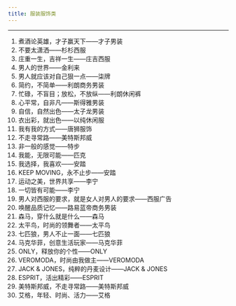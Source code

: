 ---
title: 服装服饰类
---

---

1. 煮酒论英雄，才子赢天下——才子男装
2. 不要太潇洒——杉杉西服
3. 庄重一生，吉祥一生——庄吉西服
4. 男人的世界——金利来
5. 男人就应该对自己狠一点——柒牌
6. 简约，不简单——利朗商务男装
7. 忙碌，不盲目；放松，不放纵——利朗休闲裤
8. 心平常，自非凡——斯得雅男装
9. 自信，自然出色——太子龙男装
10. 衣出彩，就出色——以纯休闲服
11. 我有我的方式——唐狮服饰
12. 不走寻常路——美特斯邦威
13. 非一般的感觉——特步
14. 我能，无限可能——匹克
15. 我选择，我喜欢——安踏
16. KEEP MOVING，永不止步——安踏
17. 运动之美，世界共享——李宁
18. 一切皆有可能——李宁
19. 男人对西服的要求，就是女人对男人的要求——西服广告
20. 唤醒品质记忆——路易蓝帝商务男装
21. 森马，穿什么就是什么——森马
22. 太平鸟，时尚的领舞者——太平鸟
23. 七匹狼，男人不止一面——七匹狼
24. 马克华菲，创意生活玩家——马克华菲
25. ONLY，释放你的个性——ONLY
26. VEROMODA，时尚由我做主——VEROMODA
27. JACK & JONES，纯粹的丹麦设计——JACK & JONES
28. ESPRIT，活出精彩——ESPRIT
29. 美特斯邦威，不走寻常路——美特斯邦威
30. 艾格，年轻、时尚、活力——艾格
